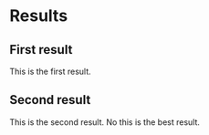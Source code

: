 # Results

## First result

This is the first result.

## Second result

This is the second result.
No this is the best result.
